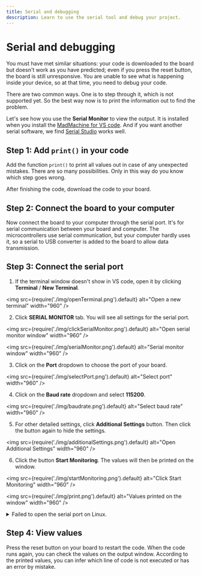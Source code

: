 ```yaml
---
title: Serial and debugging
description: Learn to use the serial tool and debug your project.
---
```


# Serial and debugging

You must have met similar situations: your code is downloaded to the board but doesn't work as you have predicted; even if you press the reset button, the board is still unresponsive. You are unable to see what is happening inside your device, so at that time, you need to debug your code.

There are two common ways. One is to step through it, which is not supported yet. So the best way now is to print the information out to find the problem.

Let's see how you use the **Serial Monitor** to view the output. It is installed when you install the [MadMachine for VS code](../getting-started/software-prerequisite). And if you want another serial software, we find [Serial Studio](https://serial-studio.github.io/) works well.


## Step 1: Add `print()` in your code

Add the function `print()` to print all values out in case of any unexpected mistakes. There are so many possibilities. Only in this way do you know which step goes wrong.

After finishing the code, download the code to your board.

## Step 2: Connect the board to your computer

Now connect the board to your computer through the serial port. It's for serial communication between your board and computer. The microcontrollers use serial communication, but your computer hardly uses it, so a serial to USB converter is added to the board to allow data transmission. 


## Step 3: Connect the serial port

1. If the terminal window doesn't show in VS code, open it by clicking **Terminal** / **New Terminal**.

<img
  src={require('./img/openTerminal.png').default}
  alt="Open a new terminal" width="960"
/>

2. Click **SERIAL MONITOR** tab. You will see all settings for the serial port.

<img
  src={require('./img/clickSerialMonitor.png').default}
  alt="Open serial monitor window" width="960"
/>

<img
  src={require('./img/serialMonitor.png').default}
  alt="Serial monitor window" width="960"
/>

3. Click on the **Port** dropdown to choose the port of your board.

<img
  src={require('./img/selectPort.png').default}
  alt="Select port" width="960"
/>

4. Click on the **Baud rate** dropdown and select **115200**.

<img
  src={require('./img/baudrate.png').default}
  alt="Select baud rate" width="960"
/>

5. For other detailed settings, click **Additional Settings** button. Then click the button again to hide the settings.

<img
  src={require('./img/additionalSettings.png').default}
  alt="Open Additional Settings" width="960"
/>

6. Click the button **Start Monitoring**. The values will then be printed on the window.

<img
  src={require('./img/startMonitoring.png').default}
  alt="Click Start Monitoring" width="960"
/>

<img
  src={require('./img/print.png').default}
  alt="Values printed on the window" width="960"
/>

<details>
    <summary> Failed to open the serial port on Linux.</summary>

That may be due to your user not being a member of the dialout group.

1. Print the groups for your user:

```bash
group username
```

2. If dialout isn't in it, add the user to the group with sudo permission:

```bash
sudo adduser username dialout
```

Now the serial monitor should be opened successfully.

</details>



## Step 4: View values

Press the reset button on your board to restart the code. When the code runs again, you can check the values on the output window. According to the printed values, you can infer which line of code is not executed or has an error by mistake. 